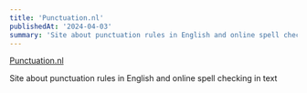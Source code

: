 ```yaml
---
title: 'Punctuation.nl'
publishedAt: '2024-04-03'
summary: 'Site about punctuation rules in English and online spell checking in text'
---
```

[Punctuation.nl](https://punctuation.nl/)

Site about punctuation rules in English and online spell checking in text
